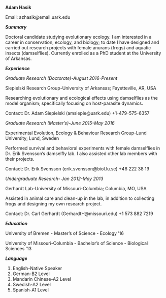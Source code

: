 **Adam Hasik**

Email: azhasik@email.uark.edu

**_Summary_**

 Doctoral candidate studying evolutionary ecology. I am interested in a career in conservation, ecology, and biology; to date I have designed and carried out research projects with female anurans (frogs) and aquatic insects (damselflies). Currently enrolled as a PhD student at the University of Arkansas. 

**_Experience_**

_Graduate Research (Doctorate)-August 2016-Present_

 Siepielski Research Group-University of Arkansas; Fayetteville, AR, USA

 Researching evolutionary and ecological effects using damselflies as the model organism; specifically focusing on host-parasite dynamics. 

 Contact: Dr. Adam Siepielski (amsiepie@uark.edu) +1-479-575-6357

_Graduate Research (Master's)-June 2015-May 2016_

 Experimental Evolution, Ecology & Behaviour Research Group-Lund University; Lund, Sweden

 Performed survival and behavioral experiments with female damselflies in Dr. Erik Svensson's damselfly lab. I also assisted other lab members with their projects.  

 Contact: Dr. Erik Svensson (erik.svensson@biol.lu.se) +46 222 38 19

_Undergraduate Research- Jan 2012-May 2013_

 Gerhardt Lab-University of Missouri-Columbia; Columbia, MO, USA

 Assisted in animal care and clean-up in the lab, in addition to collecting frogs and designing my own research project.

 Contact: Dr. Carl Gerhardt (GerhardtH@missouri.edu) +1 573 882 7219

**_Education_**

 University of Bremen - Master's of Science - Ecology '16

 University of Missouri-Columbia - Bachelor's of Science - Biological Sciences '13

**_Language_**

 1. English-Native Speaker
 2. German-B2 Level
 3. Mandarin Chinese-A2 Level
 4. Swedish-A2 Level
 5. Spanish-A1 Level

